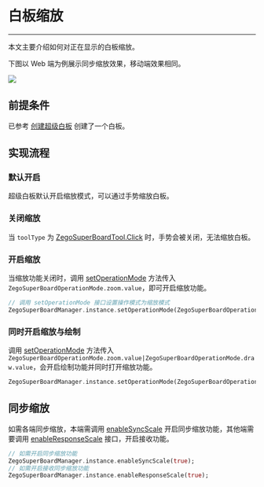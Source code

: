 # 白板缩放


- - -

本文主要介绍如何对正在显示的白板缩放。

下图以 Web 端为例展示同步缩放效果，移动端效果相同。

<Frame width="512" height="auto" caption=""><img src="https://storage.zego.im/sdk-doc/Pics/WhiteboardView/zoom.gif" /></Frame>

## 前提条件

已参考 [创建超级白板](../Quick%20Start/create%20white%20board.mdx) 创建了一个白板。

## 实现流程

### 默认开启

超级白板默认开启缩放模式，可以通过手势缩放白板。

### 关闭缩放

当 `toolType` 为 [ZegoSuperBoardTool.Click](https://pub.dev/documentation/zego_superboard/latest/zego_superboard_defines/ZegoSuperBoardTool.html#click) 时，手势会被关闭，无法缩放白板。

### 开启缩放

当缩放功能关闭时，调用 [setOperationMode](https://pub.dev/documentation/zego_superboard/latest/zego_superboard/ZegoSuperBoardManager/setOperationMode.html) 方法传入 `ZegoSuperBoardOperationMode.zoom.value`，即可开启缩放功能。

```dart
// 调用 setOperationMode 接口设置操作模式为缩放模式
ZegoSuperBoardManager.instance.setOperationMode(ZegoSuperBoardOperationMode.zoom.value);
```

### 同时开启缩放与绘制

调用 [setOperationMode](https://pub.dev/documentation/zego_superboard/latest/zego_superboard/ZegoSuperBoardManager/setOperationMode.html) 方法传入 `ZegoSuperBoardOperationMode.zoom.value|ZegoSuperBoardOperationMode.draw.value`，会开启绘制功能并同时打开缩放功能。

```dart
ZegoSuperBoardManager.instance.setOperationMode(ZegoSuperBoardOperationMode.zoom.value|ZegoSuperBoardOperationMode.draw.value);
```

## 同步缩放

如需各端同步缩放，本端需调用 [enableSyncScale](https://pub.dev/documentation/zego_superboard/latest/zego_superboard/ZegoSuperBoardManager/enableSyncScale.html) 开启同步缩放功能，其他端需要调用 [enableResponseScale](https://pub.dev/documentation/zego_superboard/latest/zego_superboard/ZegoSuperBoardManager/enableResponseScale.html) 接口，开启接收功能。

```dart
// 如需开启同步缩放功能
ZegoSuperBoardManager.instance.enableSyncScale(true);
// 如需开启接收同步缩放功能
ZegoSuperBoardManager.instance.enableResponseScale(true);
```
